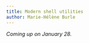 ```yaml
---
title: Modern shell utilities
author: Marie-Hélène Burle
---
```


:::{.def}



:::

*Coming up on January 28.*

<!-- [Slides](wb_tools3_slides.qmd){.btn .btn-outline-primary} [(Click and wait: this reveal.js presentation may take a little time to load.)]{.inlinenote} -->
<!-- <br><br> -->

<!-- {{< video https://www.youtube.com/embed/ >}} -->
